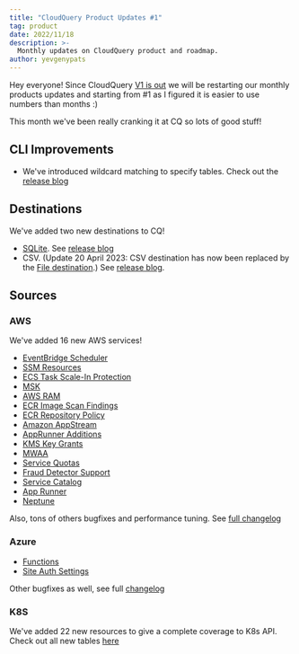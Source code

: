 ```yaml
---
title: "CloudQuery Product Updates #1"
tag: product
date: 2022/11/18
description: >-
  Monthly updates on CloudQuery product and roadmap.
author: yevgenypats
---
```



<BlogHeader/>

Hey everyone! Since CloudQuery [V1 is out](./cloudquery-v1-release) we will be restarting our monthly products updates and starting from #1 as I figured it is easier to use numbers than months :)

This month we've been really cranking it at CQ so lots of good stuff!

## CLI Improvements

* We've introduced wildcard matching to specify tables. Check out the [release blog](https://www.cloudquery.io/blog/introducing-wildcard-matching-for-tables)

## Destinations

We've added two new destinations to CQ!

* [SQLite](https://github.com/cloudquery/cloudquery/tree/main/plugins/destination/sqlite). See [release blog](https://www.cloudquery.io/blog/announcing-cloudquery-sqlite-destination)
* CSV. (Update 20 April 2023: CSV destination has now been replaced by the [File destination](https://www.cloudquery.io/docs/plugins/destinations/file/overview).) See [release blog](https://www.cloudquery.io/blog/scaling-out-elt-with-cq-and-csv).

## Sources

### AWS

We've added 16 new AWS services!

* [EventBridge Scheduler](https://github.com/cloudquery/cloudquery/issues/4693)
* [SSM Resources](https://github.com/cloudquery/cloudquery/issues/4381)
* [ECS Task Scale-In Protection](https://github.com/cloudquery/cloudquery/issues/4688)
* [MSK](https://github.com/cloudquery/cloudquery/issues/3967)
* [AWS RAM](https://github.com/cloudquery/cloudquery/issues/3961) 
* [ECR Image Scan Findings](https://github.com/cloudquery/cloudquery/issues/3607)
* [ECR Repository Policy](https://github.com/cloudquery/cloudquery/issues/3844)
* [Amazon AppStream](https://github.com/cloudquery/cloudquery/issues/3567)
* [AppRunner Additions](https://github.com/cloudquery/cloudquery/blob/main/plugins/source/aws/CHANGELOG.md#460-2022-11-06)
* [KMS Key Grants](https://github.com/cloudquery/cloudquery/issues/3441)
* [MWAA](https://github.com/cloudquery/cloudquery/issues/3431)
* [Service Quotas](https://github.com/cloudquery/cloudquery/issues/3489)
* [Fraud Detector Support](https://github.com/cloudquery/cloudquery/issues/3076)
* [Service Catalog](https://github.com/cloudquery/cloudquery/issues/3275)
* [App Runner](https://github.com/cloudquery/cloudquery/issues/2997)
* [Neptune](https://github.com/cloudquery/cloudquery/issues/2923)

Also, tons of others bugfixes and performance tuning. See [full changelog](https://github.com/cloudquery/cloudquery/blob/main/plugins/source/aws/CHANGELOG.md)

### Azure

* [Functions](https://github.com/cloudquery/cloudquery/issues/3182)
* [Site Auth Settings](https://github.com/cloudquery/cloudquery/issues/3269)

Other bugfixes as well, see full [changelog](https://github.com/cloudquery/cloudquery/blob/main/plugins/source/azure/CHANGELOG.md)

### K8S

We've added 22 new resources to give a complete coverage to K8s API. Check out all new tables [here](https://github.com/cloudquery/cloudquery/pull/4495/files#diff-ad7c419ed1d4020a168d179d12011ec7f20e5902de49d9c10d6b370f864a0d5cR1)
